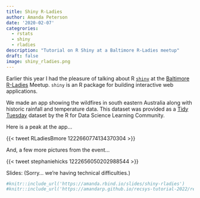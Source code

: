 ```yaml
---
title: Shiny R-Ladies
author: Amanda Peterson
date: '2020-02-07'
categrories:
  - rstats
  - shiny
  - rladies
description: "Tutorial on R Shiny at a Baltimore R-Ladies meetup"
draft: false
image: shiny_rladies.png
---
```


Earlier this year I had the pleasure of talking about R [`shiny`](https://CRAN.R-project.org/package=shiny){target="_blank"} at the [Baltimore R-Ladies](https://rladies-baltimore.github.io/){target="_blank"} Meetup. `shiny` is an R package for building interactive web applications.

We made an app showing the wildfires in south eastern Australia along with historic rainfall and temperature data. This dataset was provided as a [Tidy Tuesday](https://github.com/rfordatascience/tidytuesday/blob/master/data/2020/2020-01-07/readme.md) dataset by the R for Data Science Learning Community.

Here is a peak at the app...

{{< tweet RLadiesBmore 1222660774134370304 >}}

And, a few more pictures from the event...

{{< tweet stephaniehicks 1222656050202988544 >}}

Slides: (Sorry... we're having technical difficulties.)

```r
#knitr::include_url('https://amanda.rbind.io/slides/shiny-rladies')
#knitr::include_url('https://amandarp.github.io/recsys-tutorial-2022/recsys-presentation.html#/title-slide')

```
